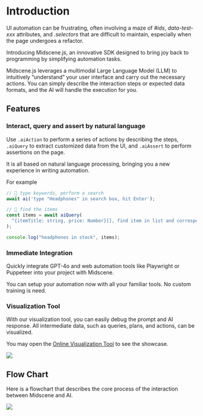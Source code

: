 # Introduction

UI automation can be frustrating, often involving a maze of *#ids*, *data-test-xxx* attributes, and *.selectors* that are difficult to maintain, especially when the page undergoes a refactor.

Introducing Midscene.js, an innovative SDK designed to bring joy back to programming by simplifying automation tasks.

Midscene.js leverages a multimodal Large Language Model (LLM) to intuitively “understand” your user interface and carry out the necessary actions. You can simply describe the interaction steps or expected data formats, and the AI will handle the execution for you.

## Features

### Interact, query and assert by natural language

Use `.aiAction` to perform a series of actions by describing the steps, `.aiQuery` to extract customized data from the UI, and `.aiAssert` to perform assertions on the page.

It is all based on natural language processing, bringing you a new experience in writing automation.

For example 

```typescript
// 👀 type keywords, perform a search
await ai('type "Headphones" in search box, hit Enter');

// 👀 find the items
const items = await aiQuery(
  "{itemTitle: string, price: Number}[], find item in list and corresponding price"
);

console.log("headphones in stock", items);
```

### Immediate Integration

Quickly integrate GPT-4o and web automation tools like Playwright or Puppeteer into your project with Midscene. 

You can setup your automation now with all your familiar tools. No custom training is need.

### Visualization Tool

With our visualization tool, you can easily debug the prompt and AI response. All intermediate data, such as queries, plans, and actions, can be visualized.

You may open the [Online Visualization Tool](/visualization/index.html) to see the showcase.

![](/visualizer.jpg)

## Flow Chart

Here is a flowchart that describes the core process of the interaction between Midscene and AI.

![](/flow.png)